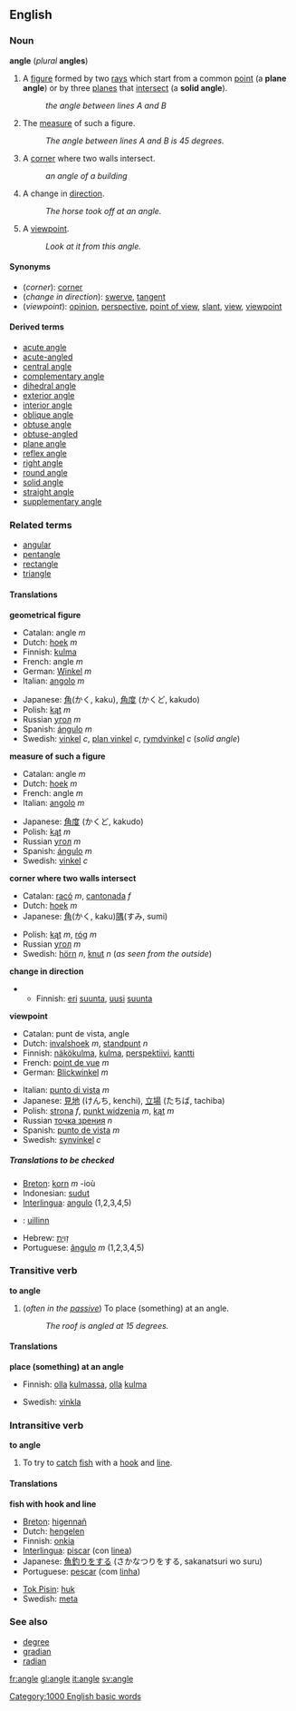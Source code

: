 {{See|Angle}}

==English==
===Noun===
'''angle''' (''plural'' '''angles''')

#<!--NGeomFigure-->{{geometry}} A [[figure]] formed by two [[ray]]s which start from a common [[point]] (a '''plane angle''') or by three [[plane]]s that [[intersect]] (a '''solid angle''').
#:''the angle between lines A and B''
#<!--NGeomMeasure-->{{geometry}} The [[measure]] of such a figure.
#:''The angle between lines A and B is 45 degrees.''
#<!--NCorner-->A [[corner]] where two walls intersect.
#:''an angle of a building''
#<!--NChangeInDirection-->A change in [[direction]].
#:''The horse took off at an angle.''
#<!--NViewpoint-->A [[viewpoint]].
#:''Look at it from this angle.''

====Synonyms====
*<!--NCorner-->(''corner''): [[corner]]
*<!--NChangeInDirection-->(''change in direction''): [[swerve]], [[tangent]]
*<!--NViewpoint-->(''viewpoint''): [[opinion]], [[perspective]], [[point of view]], [[slant]], [[view]], [[viewpoint]]

====Derived terms====
*[[acute angle]]
*[[acute-angled]]
*[[central angle]]
*[[complementary angle]]
*[[dihedral angle]]
*[[exterior angle]]
*[[interior angle]]
*[[oblique angle]]
*[[obtuse angle]]
*[[obtuse-angled]]
*[[plane angle]]
*[[reflex angle]]
*[[right angle]]
*[[round angle]]
*[[solid angle]]
*[[straight angle]]
*[[supplementary angle]]

===Related terms===
*[[angular]]
*[[pentangle]]
*[[rectangle]]
*[[triangle]]

====Translations====

<!--NGeomFigure-->'''geometrical figure'''
{{top}}
*Catalan: angle ''m''
*Dutch: [[hoek]] ''m''
*Finnish: [[kulma]]
*French: angle ''m''
*German: [[Winkel]] ''m''
*Italian: [[angolo]] ''m''
{{mid}}
*Japanese: [[角]](かく, kaku), [[角度]] (かくど, kakudo)
*Polish: [[kąt]] ''m''
*Russian [[угол]] ''m''
*Spanish: [[ángulo]] ''m''
*Swedish: [[vinkel]] ''c'', [[plan vinkel]] ''c'', [[rymdvinkel]] ''c'' (''solid angle'')
{{bottom}}

<!--NGeomMeasure-->'''measure of such a figure'''
{{top}}
*Catalan: angle ''m''
*Dutch: [[hoek]] ''m''
*French: angle ''m''
*Italian: [[angolo]] ''m''
{{mid}}
*Japanese: [[角度]] (かくど, kakudo)
*Polish: [[kąt]] ''m''
*Russian [[угол]] ''m''
*Spanish: [[ángulo]] ''m''
*Swedish: [[vinkel]] ''c''
{{bottom}}

<!--NCorner-->'''corner where two walls intersect'''
{{top}}
*Catalan: [[racó]] ''m'', [[cantonada]] ''f''
*Dutch: [[hoek]] ''m''
*Japanese: [[角]](かく, kaku)[[隅]](すみ, sumi)
{{mid}}
*Polish: [[kąt]] ''m'', [[róg]] ''m''
*Russian [[угол]] ''m''
*Swedish: [[hörn]] ''n'', [[knut]] ''n'' (''as seen from the outside'')
{{bottom}}

<!--NChangeInDirection-->'''change in direction'''
{{top}}
**Finnish: [[eri]] [[suunta]], [[uusi]] [[suunta]]
{{mid}}
{{bottom}}

<!--NViewpoint-->'''viewpoint'''
{{top}}
*Catalan: punt de vista, angle
*Dutch: [[invalshoek]] ''m'', [[standpunt]] ''n''
*Finnish: [[näkökulma]], [[kulma]], [[perspektiivi]], [[kantti]]
*French: [[point de vue]] ''m''
*German: [[Blickwinkel]] ''m''
{{mid}}
*Italian: [[punto di vista]] ''m''
*Japanese: [[見地]] (けんち, kenchi), [[立場]] (たちば, tachiba)
*Polish: [[strona]] ''f'', [[punkt widzenia]] ''m'', [[kąt]] ''m''
*Russian [[точка зрения]] ''n''
*Spanish: [[punto de vista]] ''m''
*Swedish: [[synvinkel]] ''c''
{{bottom}}

=====Translations to be checked=====
<!--Remove this section once all of the translations below have been moved into the tables above.-->
{{checktrans}}

*[[Breton]]: [[korn]] ''m'' -ioù
*Indonesian: [[sudut]]
*[[Interlingua]]: [[angulo]] (1,2,3,4,5)
*{{ga}}: [[uillinn]]
*Hebrew: [[זָוִית]]
*Portuguese: [[ângulo]] ''m'' (1,2,3,4,5)

===Transitive verb===
'''to angle'''

#<!--VTrPlaceAtAngle-->(''often in the [[passive]]'') To place (something) at an angle.
#:''The roof is angled at 15 degrees.''

====Translations====

<!--VTrPlaceAtAngle-->'''place (something) at an angle'''
{{top}}
*Finnish: [[olla]] [[kulma]]ssa, [[olla]] [[kulma]]
{{mid}}
*Swedish: [[vinkla]]
{{bottom}}

===Intransitive verb===
'''to angle'''

#<!--VInFish-->To try to [[catch]] [[fish]] with a [[hook]] and [[line]].

====Translations====

<!--VInFish-->'''fish with hook and line'''
{{top}}
*[[Breton]]: [[higennañ]]
*Dutch: [[hengelen]]
*Finnish: [[onkia]]
*[[Interlingua]]: [[piscar]] (con [[linea]])
*Japanese: [[魚釣り]]をする (さかなつりをする, sakanatsuri wo suru)
*Portuguese: [[pescar]] (com [[linha]])
{{mid}}
*[[Tok Pisin]]: [[huk]]
*Swedish: [[meta#Swedish|meta]]
{{bottom}}

===See also===
*[[degree]]
*[[gradian]]<!--1/100 of a right angle-->
*[[radian]]

[[fr:angle]]
[[gl:angle]]
[[it:angle]]
[[sv:angle]]
[[Category:1000 English basic words]]